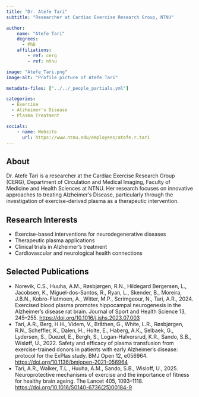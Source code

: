 ```yaml
---
title: "Dr. Atefe Tari"
subtitle: "Researcher at Cardiac Exercise Research Group, NTNU"

author:
    name: "Atefe Tari"
    degrees:
      - PhD
    affiliations:
        - ref: cerg
        - ref: ntnu

image: "Atefe_Tari.png"
image-alt: "Profile picture of Atefe Tari"

metadata-files: ["../../_people_partials.yml"]

categories:
  - Exercise
  - Alzheimer's Disease
  - Plasma Treatment

socials:
    - name: Website
      url: https://www.ntnu.edu/employees/atefe.r.tari
---
```


## About

Dr. Atefe Tari is a researcher at the Cardiac Exercise Research Group (CERG), Department of Circulation and Medical Imaging, Faculty of Medicine and Health Sciences at NTNU. Her research focuses on innovative approaches to treating Alzheimer's Disease, particularly through the investigation of exercise-derived plasma as a therapeutic intervention.

## Research Interests

- Exercise-based interventions for neurodegenerative diseases
- Therapeutic plasma applications
- Clinical trials in Alzheimer's treatment
- Cardiovascular and neurological health connections

## Selected Publications

- Norevik, C.S., Huuha, A.M., Røsbjørgen, R.N., Hildegard Bergersen, L., Jacobsen, K., Miguel-dos-Santos, R., Ryan, L., Skender, B., Moreira, J.B.N., Kobro-Flatmoen, A., Witter, M.P., Scrimgeour, N., Tari, A.R., 2024. Exercised blood plasma promotes hippocampal neurogenesis in the Alzheimer’s disease rat brain. Journal of Sport and Health Science 13, 245–255. [https://doi.org/10.1016/j.jshs.2023.07.003](https://doi.org/10.1016/j.jshs.2023.07.003)
- Tari, A.R., Berg, H.H., Videm, V., Bråthen, G., White, L.R., Røsbjørgen, R.N., Scheffler, K., Dalen, H., Holte, E., Haberg, A.K., Selbaek, G., Lydersen, S., Duezel, E., Bergh, S., Logan-Halvorsrud, K.R., Sando, S.B., Wisløff, U., 2022. Safety and efficacy of plasma transfusion from exercise-trained donors in patients with early Alzheimer’s disease: protocol for the ExPlas study. BMJ Open 12, e056964. [https://doi.org/10.1136/bmjopen-2021-056964](https://doi.org/10.1136/bmjopen-2021-056964)
- Tari, A.R., Walker, T.L., Huuha, A.M., Sando, S.B., Wisloff, U., 2025. Neuroprotective mechanisms of exercise and the importance of fitness for healthy brain ageing. The Lancet 405, 1093–1118. [https://doi.org/10.1016/S0140-6736(25)00184-9](https://doi.org/10.1016/S0140-6736(25)00184-9)
